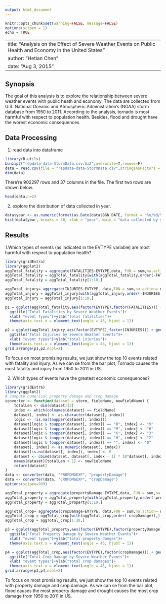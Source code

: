 ```yaml
---
output: html_document
---
```


```r
knitr::opts_chunk$set(warning=FALSE, message=FALSE)
options(scipen = 1)
echo = TRUE
```
---
title: "Analysis on the Effect of Severe Weather Events on Public Health and Economy in the United States"
author: "Hetian Chen"
date: "Aug 3, 2015"
---

## Synopsis
The goal of this analysis is to explore the relationship between severe weather events with public heath and economy. The data are collected from U.S. National Oceanic and Atmospheric Administration's (NOAA) storm database from 1950 to 2011. According to the analysis, tornado is most harmful with respect to population health. Besides, flood and drought have the worest economic consequences.

## Data Processing
1. read data into dataframe 
```r
library(R.utils)
bunzip2("repdata-data-StormData.csv.bz2",overwrite=T,remove=F)
data = read.csv(file = "repdata-data-StormData.csv",stringsAsFactors = FALSE)
dim(data)
```
There're 902297 rows and 37 columns in the file. The first two rows are shown below.
```r
head(data,n=2)
```
2. explore the distribution of data collected in year.
```r
data$year <- as.numeric(format(as.Date(data$BGN_DATE, format = "%m/%d/%Y %H:%M:%S"), "%Y"))
hist(data$year, breaks = 40, xlab = "year", main = "data collected by year")
```

## Results
1.Which types of events (as indicated in the EVTYPE variable) are most harmful with respect to population health?
```r
library(gridExtra)
library(ggplot2)
aggTotal_fatality = aggregate(FATALITIES~EVTYPE,data, FUN = sum,na.action= na.omit)
aggTotal_fatality = aggTotal_fatality[with(aggTotal_fatality,order(-FATALITIES)),]
aggTotal_fatality = aggTotal_fatality[1:10,]

aggTotal_injury= aggregate(INJURIES~EVTYPE, data,FUN = sum,na.action= na.omit)
aggTotal_injury = aggTotal_injury[with(aggTotal_injury,order(-INJURIES)),]
aggTotal_injury = aggTotal_injury[1:10,]

p1 = ggplot(aggTotal_fatality,aes(factor(EVTYPE),factor(FATALITIES))) + geom_bar(stat="identity")+
  ggtitle("Total Fatalities by Severe Weather Events")+
  xlab( "event types")+ylab("total fatalities")+
  theme(axis.text.x = element_text(angle = 45, hjust = 1))

p2 = ggplot(aggTotal_injury,aes(factor(EVTYPE),factor(INJURIES))) + geom_bar(stat="identity")+
  ggtitle("Total Injuries by Severe Weather Events")+
  xlab( "event types")+ylab("total injuries")+
  theme(axis.text.x = element_text(angle = 45, hjust = 1))
grid.arrange(p1,p2,ncol=2)
```

To focus on most promising results, we just show the top 10 events related with fatality and injury. As we can se from the bar plot, Tornado causes the most fatality and injury from 1950 to 2011 in US.

2. Which types of events have the greatest economic consequences?

```r
library(gridExtra)
library(ggplot2)
# compute numerical property damage and crop damage
converter <- function(dataset = storm, fieldName, newFieldName) {
    totalLen <- dim(dataset)[2]
    index <- which(colnames(dataset) == fieldName)
    dataset[, index] <- as.character(dataset[, index])
    logic <- !is.na(toupper(dataset[, index]))
    dataset[logic & toupper(dataset[, index]) == "B", index] <- "9"
    dataset[logic & toupper(dataset[, index]) == "M", index] <- "6"
    dataset[logic & toupper(dataset[, index]) == "K", index] <- "3"
    dataset[logic & toupper(dataset[, index]) == "H", index] <- "2"
    dataset[logic & toupper(dataset[, index]) == "", index] <- "0"
    dataset[, index] <- as.numeric(dataset[, index])
    dataset[is.na(dataset[, index]), index] <- 0
    dataset <- cbind(dataset, dataset[, index - 1] * 10^dataset[, index])
    names(dataset)[totalLen + 1] <- newFieldName
    return(dataset)
}
data <- converter(data, "PROPDMGEXP", "propertyDamage")
data <- converter(data, "CROPDMGEXP", "cropDamage")
options(scipen=999)

aggTotal_property = aggregate(propertyDamage~EVTYPE,data, FUN = sum,na.action= na.omit)
aggTotal_property = aggTotal_property[with(aggTotal_property,order(-propertyDamage)),]
aggTotal_property = aggTotal_property[1:10,]

aggTotal_crop= aggregate(cropDamage~EVTYPE, data,FUN = sum,na.action= na.omit)
aggTotal_crop = aggTotal_crop[with(aggTotal_crop,order(-cropDamage)),]
aggTotal_crop = aggTotal_crop[1:10,]

p3 = ggplot(aggTotal_property,aes(factor(EVTYPE),factor(propertyDamage))) + geom_bar(stat="identity")+
  ggtitle("Total Property Damage by Severe Weather Events")+
  xlab( "event types")+ylab("total property damges")+
  theme(axis.text.x = element_text(angle = 45, hjust = 1))

p4 = ggplot(aggTotal_crop,aes(factor(EVTYPE),factor(cropDamage))) + geom_bar(stat="identity")+
  ggtitle("Total Crop Damage by Severe Weather Events")+
  xlab( "event types")+ylab("total crop damages")+
  theme(axis.text.x = element_text(angle = 45, hjust = 1))
grid.arrange(p3,p4,ncol=2)
```

To focus on most promising results, we just show the top 10 events related with property damage and crop damage. As we can se from the bar plot, flood causes the most property damage and drought causes the most crop damage from 1950 to 2011 in US.



